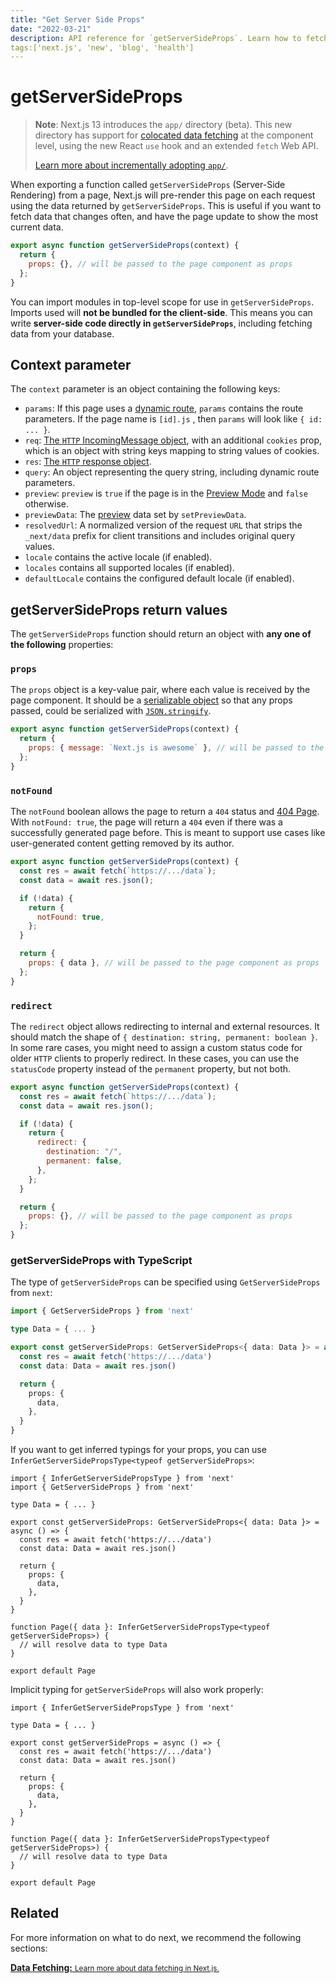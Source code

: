 ```yaml
---
title: "Get Server Side Props"
date: "2022-03-21"
description: API reference for `getServerSideProps`. Learn how to fetch data on each request with Next.js.
tags:['next.js', 'new', 'blog', 'health']
---
```


# getServerSideProps

> **Note**: Next.js 13 introduces the `app/` directory (beta). This new directory has support for [colocated data fetching](https://beta.nextjs.org/docs/data-fetching/fundamentals) at the component level, using the new React `use` hook and an extended `fetch` Web API.
>
> [Learn more about incrementally adopting `app/`](https://beta.nextjs.org/docs/upgrade-guide).

When exporting a function called `getServerSideProps` (Server-Side Rendering) from a page, Next.js will pre-render this page on each request using the data returned by `getServerSideProps`. This is useful if you want to fetch data that changes often, and have the page update to show the most current data.

```js
export async function getServerSideProps(context) {
  return {
    props: {}, // will be passed to the page component as props
  };
}
```

You can import modules in top-level scope for use in `getServerSideProps`. Imports used will **not be bundled for the client-side**. This means you can write **server-side code directly in `getServerSideProps`**, including fetching data from your database.

## Context parameter

The `context` parameter is an object containing the following keys:

- `params`: If this page uses a [dynamic route](/docs/routing/dynamic-routes.md), `params` contains the route parameters. If the page name is `[id].js` , then `params` will look like `{ id: ... }`.
- `req`: [The `HTTP` IncomingMessage object](https://nodejs.org/api/http.html#http_class_http_incomingmessage), with an additional `cookies` prop, which is an object with string keys mapping to string values of cookies.
- `res`: [The `HTTP` response object](https://nodejs.org/api/http.html#http_class_http_serverresponse).
- `query`: An object representing the query string, including dynamic route parameters.
- `preview`: `preview` is `true` if the page is in the [Preview Mode](/docs/advanced-features/preview-mode.md) and `false` otherwise.
- `previewData`: The [preview](/docs/advanced-features/preview-mode.md) data set by `setPreviewData`.
- `resolvedUrl`: A normalized version of the request `URL` that strips the `_next/data` prefix for client transitions and includes original query values.
- `locale` contains the active locale (if enabled).
- `locales` contains all supported locales (if enabled).
- `defaultLocale` contains the configured default locale (if enabled).

## getServerSideProps return values

The `getServerSideProps` function should return an object with **any one of the following** properties:

### `props`

The `props` object is a key-value pair, where each value is received by the page component. It should be a [serializable object](https://developer.mozilla.org/en-US/docs/Glossary/Serialization) so that any props passed, could be serialized with [`JSON.stringify`](https://developer.mozilla.org/en-US/docs/Web/JavaScript/Reference/Global_Objects/JSON/stringify).

```jsx
export async function getServerSideProps(context) {
  return {
    props: { message: `Next.js is awesome` }, // will be passed to the page component as props
  };
}
```

### `notFound`

The `notFound` boolean allows the page to return a `404` status and [404 Page](/docs/advanced-features/custom-error-page.md#404-page). With `notFound: true`, the page will return a `404` even if there was a successfully generated page before. This is meant to support use cases like user-generated content getting removed by its author.

```js
export async function getServerSideProps(context) {
  const res = await fetch(`https://.../data`);
  const data = await res.json();

  if (!data) {
    return {
      notFound: true,
    };
  }

  return {
    props: { data }, // will be passed to the page component as props
  };
}
```

### `redirect`

The `redirect` object allows redirecting to internal and external resources. It should match the shape of `{ destination: string, permanent: boolean }`. In some rare cases, you might need to assign a custom status code for older `HTTP` clients to properly redirect. In these cases, you can use the `statusCode` property instead of the `permanent` property, but not both.

```js
export async function getServerSideProps(context) {
  const res = await fetch(`https://.../data`);
  const data = await res.json();

  if (!data) {
    return {
      redirect: {
        destination: "/",
        permanent: false,
      },
    };
  }

  return {
    props: {}, // will be passed to the page component as props
  };
}
```

### getServerSideProps with TypeScript

The type of `getServerSideProps` can be specified using `GetServerSideProps` from `next`:

```ts
import { GetServerSideProps } from 'next'

type Data = { ... }

export const getServerSideProps: GetServerSideProps<{ data: Data }> = async (context) => {
  const res = await fetch('https://.../data')
  const data: Data = await res.json()

  return {
    props: {
      data,
    },
  }
}
```

If you want to get inferred typings for your props, you can use `InferGetServerSidePropsType<typeof getServerSideProps>`:

```tsx
import { InferGetServerSidePropsType } from 'next'
import { GetServerSideProps } from 'next'

type Data = { ... }

export const getServerSideProps: GetServerSideProps<{ data: Data }> = async () => {
  const res = await fetch('https://.../data')
  const data: Data = await res.json()

  return {
    props: {
      data,
    },
  }
}

function Page({ data }: InferGetServerSidePropsType<typeof getServerSideProps>) {
  // will resolve data to type Data
}

export default Page
```

Implicit typing for `getServerSideProps` will also work properly:

```tsx
import { InferGetServerSidePropsType } from 'next'

type Data = { ... }

export const getServerSideProps = async () => {
  const res = await fetch('https://.../data')
  const data: Data = await res.json()

  return {
    props: {
      data,
    },
  }
}

function Page({ data }: InferGetServerSidePropsType<typeof getServerSideProps>) {
  // will resolve data to type Data
}

export default Page
```

## Related

For more information on what to do next, we recommend the following sections:

<div class="card">
  <a href="/docs/basic-features/data-fetching/overview.md">
    <b>Data Fetching:</b>
    <small>Learn more about data fetching in Next.js.</small>
  </a>
</div>
